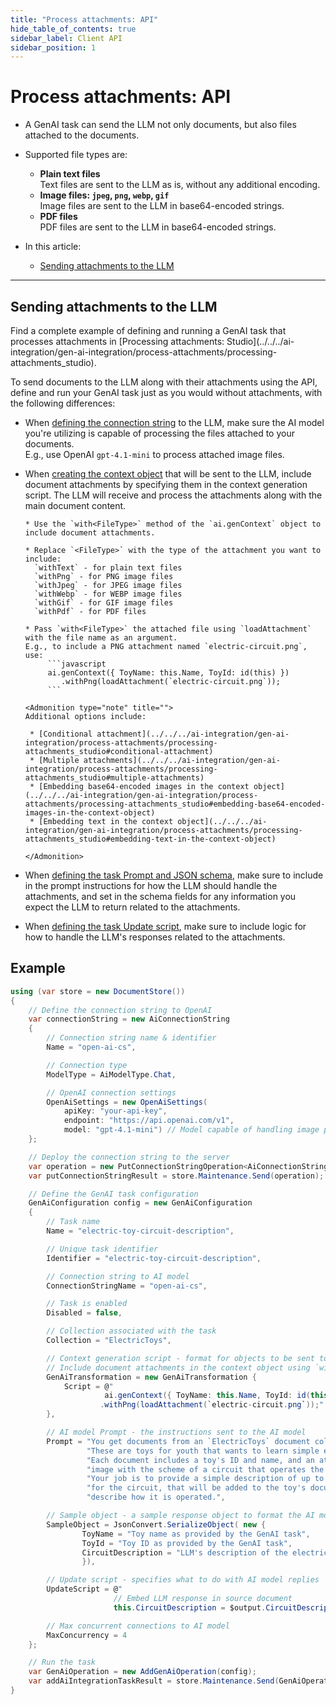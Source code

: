 ```yaml
---
title: "Process attachments: API"
hide_table_of_contents: true
sidebar_label: Client API
sidebar_position: 1
---
```



# Process attachments: API

<Admonition type="note" title="">

* A GenAI task can send the LLM not only documents, but also files attached to the documents.  

* Supported file types are:
   * **Plain text files**  
     Text files are sent to the LLM as is, without any additional encoding.
   * **Image files: `jpeg`, `png`, `webp`, `gif`**  
     Image files are sent to the LLM in base64-encoded strings.  
   * **PDF files**  
     PDF files are sent to the LLM in base64-encoded strings.

* In this article:
    * [Sending attachments to the LLM](../../../ai-integration/gen-ai-integration/process-attachments/processing-attachments_api#sending-attachments-to-the-llm)

</Admonition>

<hr />

## Sending attachments to the LLM

<Admonition type="note" title="">
Find a complete example of defining and running a GenAI task that processes attachments in [Processing attachments: Studio](../../../ai-integration/gen-ai-integration/process-attachments/processing-attachments_studio).  
</Admonition>

To send documents to the LLM along with their attachments using the API, define and run your GenAI task just as you would without attachments, with the following differences:  

* When [defining the connection string](../../../ai-integration/gen-ai-integration/create-gen-ai-task/create-gen-ai-task_api#defining-a-connection-string) to the LLM, make sure the AI model you're utilizing is capable of processing the files attached to your documents.  
  E.g., use OpenAI `gpt-4.1-mini` to process attached image files.  

* When [creating the context object](../../../ai-integration/gen-ai-integration/process-attachments/processing-attachments_studio#include-attachments-in-the-context-generation-script) that will be sent to the LLM, include document attachments by specifying them in the context generation script. The LLM will receive and process the attachments along with the main document content.  

      * Use the `with<FileType>` method of the `ai.genContext` object to include document attachments.  
      
      * Replace `<FileType>` with the type of the attachment you want to include:  
        `withText` - for plain text files  
        `withPng` - for PNG image files  
        `withJpeg` - for JPEG image files  
        `withWebp` - for WEBP image files  
        `withGif` - for GIF image files  
        `withPdf` - for PDF files
      
      * Pass `with<FileType>` the attached file using `loadAttachment` with the file name as an argument.  
      E.g., to include a PNG attachment named `electric-circuit.png`, use:  
           ```javascript
           ai.genContext({ ToyName: this.Name, ToyId: id(this) })
              .withPng(loadAttachment(`electric-circuit.png`));
           ```

      <Admonition type="note" title="">
      Additional options include:  
      
       * [Conditional attachment](../../../ai-integration/gen-ai-integration/process-attachments/processing-attachments_studio#conditional-attachment)  
       * [Multiple attachments](../../../ai-integration/gen-ai-integration/process-attachments/processing-attachments_studio#multiple-attachments)  
       * [Embedding base64-encoded images in the context object](../../../ai-integration/gen-ai-integration/process-attachments/processing-attachments_studio#embedding-base64-encoded-images-in-the-context-object)  
       * [Embedding text in the context object](../../../ai-integration/gen-ai-integration/process-attachments/processing-attachments_studio#embedding-text-in-the-context-object)  
       
      </Admonition>


* When [defining the task Prompt and JSON schema](../../../ai-integration/gen-ai-integration/process-attachments/processing-attachments_studio#set-task-prompt-and-json-schema), make sure to include in the prompt instructions for how the LLM should handle the attachments, and set in the schema fields for any information you expect the LLM to return related to the attachments.  

* When [defining the task Update script](../../../ai-integration/gen-ai-integration/process-attachments/processing-attachments_studio#set-task-update-script), make sure to include logic for how to handle the LLM's responses related to the attachments.  

## Example

```csharp
using (var store = new DocumentStore())
{
    // Define the connection string to OpenAI
    var connectionString = new AiConnectionString
    {
        // Connection string name & identifier
        Name = "open-ai-cs",

        // Connection type
        ModelType = AiModelType.Chat,

        // OpenAI connection settings
        OpenAiSettings = new OpenAiSettings(
            apiKey: "your-api-key",
            endpoint: "https://api.openai.com/v1",
            model: "gpt-4.1-mini") // Model capable of handling image processing
    };

    // Deploy the connection string to the server
    var operation = new PutConnectionStringOperation<AiConnectionString>(connectionString);
    var putConnectionStringResult = store.Maintenance.Send(operation);

    // Define the GenAI task configuration
    GenAiConfiguration config = new GenAiConfiguration
    {
        // Task name
        Name = "electric-toy-circuit-description",

        // Unique task identifier
        Identifier = "electric-toy-circuit-description",

        // Connection string to AI model
        ConnectionStringName = "open-ai-cs",

        // Task is enabled
        Disabled = false,

        // Collection associated with the task
        Collection = "ElectricToys",

        // Context generation script - format for objects to be sent to the AI model
        // Include document attachments in the context object using `with<FileType>` methods
        GenAiTransformation = new GenAiTransformation {
            Script = @"
                     ai.genContext({ ToyName: this.Name, ToyId: id(this) })
                    .withPng(loadAttachment(`electric-circuit.png`));"
        },

        // AI model Prompt - the instructions sent to the AI model
        Prompt = "You get documents from an `ElectricToys` document collection. " +  
                 "These are toys for youth that wants to learn simple electronics. " +  
                 "Each document includes a toy's ID and name, and an attached " +  
                 "image with the scheme of a circuit that operates the toy. " +  
                 "Your job is to provide a simple description of up to 20 words " +  
                 "for the circuit, that will be added to the toy's document to " +  
                 "describe how it is operated.",

        // Sample object - a sample response object to format the AI model's replies by
        SampleObject = JsonConvert.SerializeObject( new {
                ToyName = "Toy name as provided by the GenAI task",
                ToyId = "Toy ID as provided by the GenAI task",
                CircuitDescription = "LLM's description of the electric circuit"
                }),

        // Update script - specifies what to do with AI model replies
        UpdateScript = @"    
                       // Embed LLM response in source document  
                       this.CircuitDescription = $output.CircuitDescription;",

        // Max concurrent connections to AI model
        MaxConcurrency = 4
    };

    // Run the task
    var GenAiOperation = new AddGenAiOperation(config);
    var addAiIntegrationTaskResult = store.Maintenance.Send(GenAiOperation);
}

```